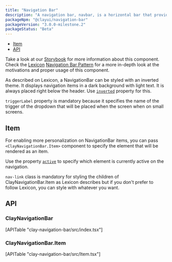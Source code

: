 ```yaml
---
title: "Navigation Bar"
description: "A navigation bar, navbar, is a horizontal bar that provides several access points to different parts of a system."
packageNpm: "@clayui/navigation-bar"
packageVersion: "3.0.0-milestone.2"
packageStatus: "Beta"
---
```



<div class="nav-toc">

- [Item](#item)
- [API](#api)

</div>

<div class="clay-site-alert alert alert-warning">
    Take a look at our <a href="https://storybook-clayui.netlify.com/?path=/story/claynavigationbar--default">Storybook</a> for more information about this component.
</div>

<div class="clay-site-alert alert alert-info">
	Check the <a href="https://liferay.design/lexicon/">Lexicon</a> <a href="https://liferay.design/lexicon/core-components/navigation/horizontal-nav/">Navigation Bar Pattern</a> for a more in-depth look at the motivations and proper usage of this component.
</div>

As described on Lexicon, a NavigationBar can be styled with an inverted theme. It displays navigation items in a dark background with light text. It is always placed right below the header. Use [`inverted`](#api-inverted) property for this.

<div class="clay-site-alert alert alert-warning">
	<code class="language-text">triggerLabel</code> property is mandatory because it specifies the name of the trigger of the dropdown that will be placed when the screen when on small screens.
</div>

## Item

For enabling more personalization on NavigationBar items, you can pass `<ClayNavigationBar.Item>` component to specify the element that will be rendered as an item.

Use the property [`active`](#api-active) to specify which element is currently active on the navigation.

<NavigationBarWithStyledItem />

`nav-link` class is mandatory for styling the children of ClayNavigationBar.Item as Lexicon describes but if you don't prefer to follow Lexicon, you can style with whatever you want.

<NavigationBar />

## API

### ClayNavigationBar

<div>
	[APITable "clay-navigation-bar/src/index.tsx"]
</div>

### ClayNavigationBar.Item

<div>
	[APITable "clay-navigation-bar/src/Item.tsx"]
</div>
